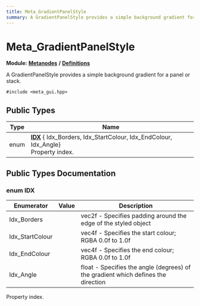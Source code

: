 ```yaml
---
title: Meta_GradientPanelStyle
summary: A GradientPanelStyle provides a simple background gradient for a panel or stack. 
---
```


# Meta_GradientPanelStyle

**Module:** **[Metanodes](../../modules/metanodes/index.mdx)** **/** **[Definitions](../../modules/metanodes/definitions.mdx)**

A GradientPanelStyle provides a simple background gradient for a panel or stack. 

`#include <meta_gui.hpp>`

## Public Types

| Type           | Name           |
| -------------- | -------------- |
| enum| **[IDX](#enum-idx)** { Idx_Borders, Idx_StartColour, Idx_EndColour, Idx_Angle}<br />Property index.  |

## Public Types Documentation

### enum IDX

| Enumerator | Value | Description |
| ---------- | ----- | ----------- |
| Idx_Borders | | vec2f - Specifies padding around the edge of the styled object   |
| Idx_StartColour | | vec4f - Specifies the start colour; RGBA 0.0f to 1.0f   |
| Idx_EndColour | | vec4f - Specifies the end colour; RGBA 0.0f to 1.0f   |
| Idx_Angle | | float - Specifies the angle (degrees) of the gradient which defines the direction   |

Property index. 
